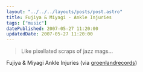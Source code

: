 ```yaml
---
layout: "../../../layouts/posts/post.astro"
title: Fujiya & Miyagi - Ankle Injuries
tags: ["music"]
datePublished: 2007-05-27 11:20:00
updatedDate: 2007-05-27 11:20:00
---
```



<YouTube id="https://www.youtube.com/watch?v=N5XVeENmLMk" />

> Like pixellated scraps of jazz mags…

Fujiya & Miyagi Ankle Injuries (via
[groenlandrecords](http://youtube.com/user/groenlandrecords))
